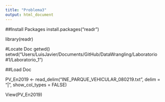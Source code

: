 ---
title: "Problema3"
output: html_document
---

##Install Packages
install.packages("readr")

library(readr)

#Locate Doc
getwd()
setwd("Users/LuisJavier/Documents/GitHub/DataWrangling/Laboratorio #1/Laboratorio_1")

##Load Doc

PV_En2019 <- read_delim("INE_PARQUE_VEHICULAR_080219.txt", delim = "|", show_col_types = FALSE)

View(PV_En2019)

